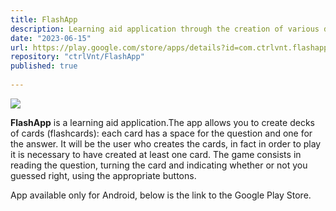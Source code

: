 ```yaml
---
title: FlashApp
description: Learning aid application through the creation of various decks of flashcards
date: "2023-06-15"
url: https://play.google.com/store/apps/details?id=com.ctrlvnt.flashapp
repository: "ctrlVnt/FlashApp"
published: true
  
---
```



 [![](https://riccardoventurini.dev/flashapp.png)](https://play.google.com/store/apps/details?id=com.ctrlvnt.flashapp) 

**FlashApp** is a learning aid application.The app allows you to create decks of cards (flashcards): each card has a space for the question and one for the answer. It will be the user who creates the cards, in fact in order to play it is necessary to have created at least one card. The game consists in reading the question, turning the card and indicating whether or not you guessed right, using the appropriate buttons.

 App available only for Android, below is the link to the Google Play Store.